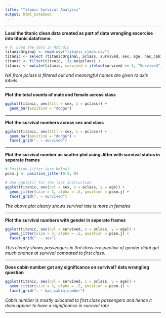 ```yaml
---
title: "Titanic Survival Analysis"
output: html_notebook
---
```

***
**Load the titanic clean data created as part of data wrangling excercise into titanic dataframe.**

```r
# 0: Load the data in RStudio
titanicOrginal <- read.csv("titanic_clean.csv")
titanic <- select (titanicOrginal, pclass, survived, sex, age, has_cabin_number)
titanic <- filter(titanic, !is.na(pclass) )
titanic <- mutate(titanic, survived = ifelse(survived == 1, "Survived", "Not Survived"), pclass = factor(pclass), has_cabin_number = factor(ifelse(has_cabin_number == 1, "Has Cabin Number", "No Cabin Number")))
```
*NA from pclass is filtered out and meaningful names are given to axis labels*

***

**Plot the total counts of male and female across class**

```r
ggplot(titanic, aes(fill = sex, x = pclass)) +
  geom_bar(position = "dodge")
```

***

**Plot the survival numbers across sex and class**

```r
ggplot(titanic, aes(fill = sex, x = pclass)) +
  geom_bar(position = "dodge") + 
  facet_grid(". ~ survived")
```

***

**Plot the survival number as scatter plot using Jitter with survival status in seperate frames**

```r
# Position jitter (use below)
posn.j <- position_jitter(0.5, 0)

# Use ggplot() for the last instruction
ggplot(titanic, aes(col = sex, x = pclass, y = age)) +
  geom_jitter(size = 3, alpha = .5, position = posn.j) + 
  facet_grid(". ~ survived")
```
*The above plot clearly shows survival rate is more in females*

***

**Plot the survival numbers with gender in seperate frames**

```r
ggplot(titanic, aes(col = survived, x = pclass, y = age)) +
  geom_jitter(size = 3, alpha = .5, position = posn.j) + 
  facet_grid(". ~ sex")
```
*This clearly shows passengers in 3rd class irrespective of gender didnt get much chance at survival compared to first class.*

***

**Does cabin number got any significance on survival? data wrangling question**

```r
ggplot(titanic, aes(col = survived, x = pclass, y = age)) +
  geom_jitter(size = 3, alpha = .5, position = posn.j) + 
  facet_grid(". ~ has_cabin_number")
```
*Cabin number is mostly allocated to first class passengers and hence it does appear to have a significance in survival rate*

***


